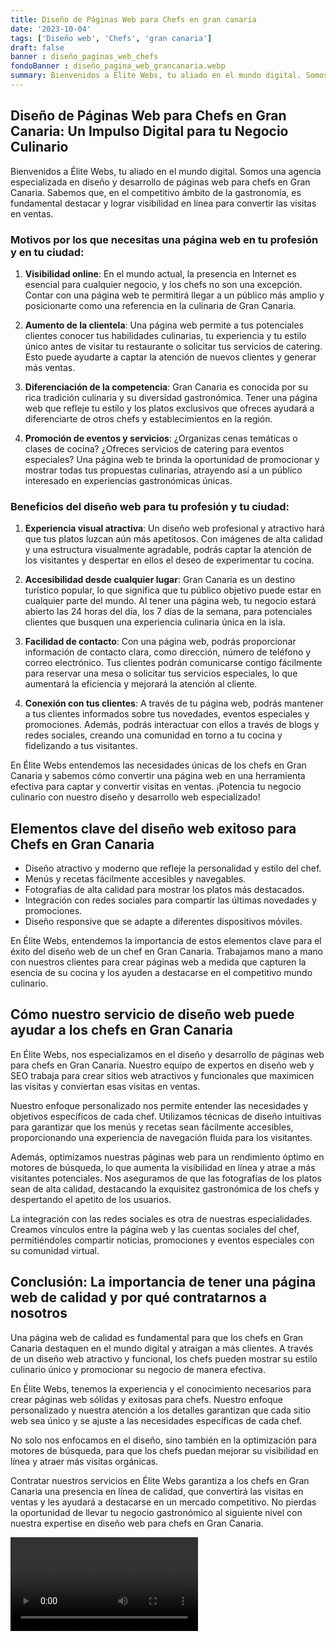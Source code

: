 ```yaml
---
title: Diseño de Páginas Web para Chefs en gran canaria
date: '2023-10-04'
tags: ['Diseño web', 'Chefs', 'gran canaria']
draft: false
banner : diseño_paginas_web_chefs
fondoBanner : diseño_pagina_web_grancanaria.webp
summary: Bienvenidos a Élite Webs, tu aliado en el mundo digital. Somos una agencia especializada en diseño y desarrollo de páginas web para chefs en Gran Canaria. Sabemos que, en el competitivo ámbito de la gastronomía, es fundamental destacar y lograr visibilidad en línea para convertir las visitas en ventas.
---
```


## Diseño de Páginas Web para Chefs en Gran Canaria: Un Impulso Digital para tu Negocio Culinario

Bienvenidos a Élite Webs, tu aliado en el mundo digital. Somos una agencia especializada en diseño y desarrollo de páginas web para chefs en Gran Canaria. Sabemos que, en el competitivo ámbito de la gastronomía, es fundamental destacar y lograr visibilidad en línea para convertir las visitas en ventas.

### Motivos por los que necesitas una página web en tu profesión y en tu ciudad:

1. **Visibilidad online**: En el mundo actual, la presencia en Internet es esencial para cualquier negocio, y los chefs no son una excepción. Contar con una página web te permitirá llegar a un público más amplio y posicionarte como una referencia en la culinaria de Gran Canaria.

2. **Aumento de la clientela**: Una página web permite a tus potenciales clientes conocer tus habilidades culinarias, tu experiencia y tu estilo único antes de visitar tu restaurante o solicitar tus servicios de catering. Esto puede ayudarte a captar la atención de nuevos clientes y generar más ventas.

3. **Diferenciación de la competencia**: Gran Canaria es conocida por su rica tradición culinaria y su diversidad gastronómica. Tener una página web que refleje tu estilo y los platos exclusivos que ofreces ayudará a diferenciarte de otros chefs y establecimientos en la región.

4. **Promoción de eventos y servicios**: ¿Organizas cenas temáticas o clases de cocina? ¿Ofreces servicios de catering para eventos especiales? Una página web te brinda la oportunidad de promocionar y mostrar todas tus propuestas culinarias, atrayendo así a un público interesado en experiencias gastronómicas únicas.

### Beneficios del diseño web para tu profesión y tu ciudad:

1. **Experiencia visual atractiva**: Un diseño web profesional y atractivo hará que tus platos luzcan aún más apetitosos. Con imágenes de alta calidad y una estructura visualmente agradable, podrás captar la atención de los visitantes y despertar en ellos el deseo de experimentar tu cocina.

2. **Accesibilidad desde cualquier lugar**: Gran Canaria es un destino turístico popular, lo que significa que tu público objetivo puede estar en cualquier parte del mundo. Al tener una página web, tu negocio estará abierto las 24 horas del día, los 7 días de la semana, para potenciales clientes que busquen una experiencia culinaria única en la isla.

3. **Facilidad de contacto**: Con una página web, podrás proporcionar información de contacto clara, como dirección, número de teléfono y correo electrónico. Tus clientes podrán comunicarse contigo fácilmente para reservar una mesa o solicitar tus servicios especiales, lo que aumentará la eficiencia y mejorará la atención al cliente.

4. **Conexión con tus clientes**: A través de tu página web, podrás mantener a tus clientes informados sobre tus novedades, eventos especiales y promociones. Además, podrás interactuar con ellos a través de blogs y redes sociales, creando una comunidad en torno a tu cocina y fidelizando a tus visitantes.

En Élite Webs entendemos las necesidades únicas de los chefs en Gran Canaria y sabemos cómo convertir una página web en una herramienta efectiva para captar y convertir visitas en ventas. ¡Potencia tu negocio culinario con nuestro diseño y desarrollo web especializado!

<GifSeo />

<Cta />

## Elementos clave del diseño web exitoso para Chefs en Gran Canaria
- Diseño atractivo y moderno que refleje la personalidad y estilo del chef.
- Menús y recetas fácilmente accesibles y navegables.
- Fotografías de alta calidad para mostrar los platos más destacados.
- Integración con redes sociales para compartir las últimas novedades y promociones.
- Diseño responsive que se adapte a diferentes dispositivos móviles.

En Élite Webs, entendemos la importancia de estos elementos clave para el éxito del diseño web de un chef en Gran Canaria. Trabajamos mano a mano con nuestros clientes para crear páginas web a medida que capturen la esencia de su cocina y los ayuden a destacarse en el competitivo mundo culinario.

## Cómo nuestro servicio de diseño web puede ayudar a los chefs en Gran Canaria
En Élite Webs, nos especializamos en el diseño y desarrollo de páginas web para chefs en Gran Canaria. Nuestro equipo de expertos en diseño web y SEO trabaja para crear sitios web atractivos y funcionales que maximicen las visitas y conviertan esas visitas en ventas.

Nuestro enfoque personalizado nos permite entender las necesidades y objetivos específicos de cada chef. Utilizamos técnicas de diseño intuitivas para garantizar que los menús y recetas sean fácilmente accesibles, proporcionando una experiencia de navegación fluida para los visitantes.

Además, optimizamos nuestras páginas web para un rendimiento óptimo en motores de búsqueda, lo que aumenta la visibilidad en línea y atrae a más visitantes potenciales. Nos aseguramos de que las fotografías de los platos sean de alta calidad, destacando la exquisitez gastronómica de los chefs y despertando el apetito de los usuarios.

La integración con las redes sociales es otra de nuestras especialidades. Creamos vínculos entre la página web y las cuentas sociales del chef, permitiéndoles compartir noticias, promociones y eventos especiales con su comunidad virtual.

## Conclusión: La importancia de tener una página web de calidad y por qué contratarnos a nosotros

Una página web de calidad es fundamental para que los chefs en Gran Canaria destaquen en el mundo digital y atraigan a más clientes. A través de un diseño web atractivo y funcional, los chefs pueden mostrar su estilo culinario único y promocionar su negocio de manera efectiva.

En Élite Webs, tenemos la experiencia y el conocimiento necesarios para crear páginas web sólidas y exitosas para chefs. Nuestro enfoque personalizado y nuestra atención a los detalles garantizan que cada sitio web sea único y se ajuste a las necesidades específicas de cada chef.

No solo nos enfocamos en el diseño, sino también en la optimización para motores de búsqueda, para que los chefs puedan mejorar su visibilidad en línea y atraer más visitas orgánicas.

Contratar nuestros servicios en Élite Webs garantiza a los chefs en Gran Canaria una presencia en línea de calidad, que convertirá las visitas en ventas y les ayudará a destacarse en un mercado competitivo. No pierdas la oportunidad de llevar tu negocio gastronómico al siguiente nivel con nuestra expertise en diseño web para chefs en Gran Canaria.

<Video />

<CtaBot job='Chefs' city='gran canaria'/>

<Gmaps query='gran canaria+españa+maps' />